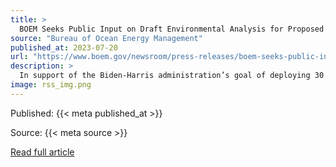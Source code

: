 ```yaml
---
title: >
  BOEM Seeks Public Input on Draft Environmental Analysis for Proposed Wind Energy Project Offshore New Jersey
source: "Bureau of Ocean Energy Management"
published_at: 2023-07-20
url: "https://www.boem.gov/newsroom/press-releases/boem-seeks-public-input-draft-environmental-analysis-proposed-wind-energy"
description: >
  In support of the Biden-Harris administration’s goal of deploying 30 gigawatts of offshore wind energy capacity by 2030, the Bureau of Ocean Energy Management (BOEM) today announced the availability of the draft Environmental Impact Statement (EIS) for two wind energy projects offshore New Jersey. If approved, the two projects could generate about 2,800 megawatts (MW) of electricity, enough to power almost 1 million homes. Atlantic Shores submitted a combined Construction and Operations plan (COP) for two wind energy facilities and associated export cables on the Outer Continental Shelf...
image: rss_img.png
---
```



  Published: {{< meta published_at >}}
  

  Source: {{< meta source >}}
  

  [Read full article]({{< meta url >}}){target='blank'}
  

